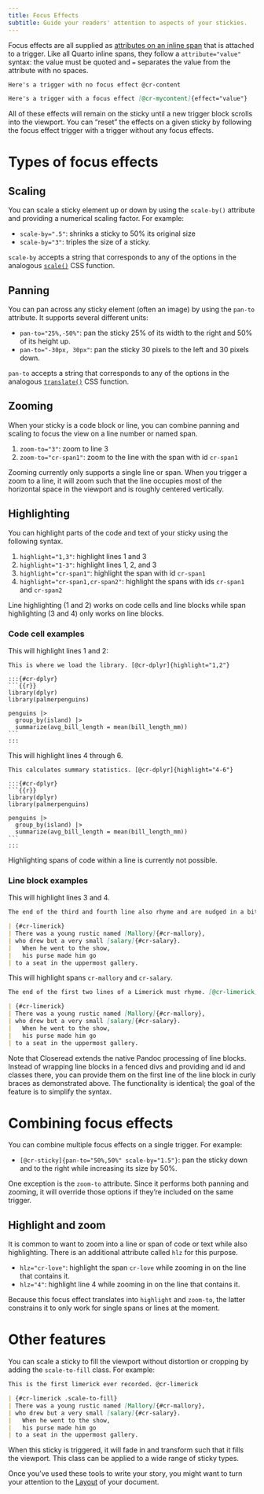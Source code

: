 ```yaml
---
title: Focus Effects
subtitle: Guide your readers' attention to aspects of your stickies.
---
```


Focus effects are all supplied as [attributes on an inline span](https://quarto.org/docs/authoring/markdown-basics.html#ordering-of-attributes) that is attached to a trigger. Like all Quarto inline spans, they follow a `attribute="value"` syntax: the value must be quoted and `=` separates the value from the attribute with no spaces.

```markdown
Here's a trigger with no focus effect @cr-content

Here's a trigger with a focus effect [@cr-mycontent]{effect="value"}
```

All of these effects will remain on the sticky until a new trigger block scrolls into the viewport. You can "reset" the effects on a given sticky by following the focus effect trigger with a trigger without any focus effects.

# Types of focus effects

## Scaling

You can scale a sticky element up or down by using the `scale-by()` attribute and providing a numerical scaling factor. For example:

- `scale-by=".5"`: shrinks a sticky to 50% its original size
- `scale-by="3"`: triples the size of a sticky.

`scale-by` accepts a string that corresponds to any of the options in the analogous [`scale()`](https://developer.mozilla.org/en-US/docs/Web/CSS/transform-function/scale) CSS function.

## Panning

You can pan across any sticky element (often an image) by using the `pan-to` attribute. It supports several different units:

- `pan-to="25%,-50%"`: pan the sticky 25% of its width to the right and 50% of its height up.
- `pan-to="-30px, 30px"`: pan the sticky 30 pixels to the left and 30 pixels down.

`pan-to` accepts a string that corresponds to any of the options in the analogous [`translate()`](https://developer.mozilla.org/en-US/docs/Web/CSS/transform-function/translate) CSS function.

## Zooming

When your sticky is a code block or line, you can combine panning and scaling to focus the view on a line number or named span.

1. `zoom-to="3"`: zoom to line 3
2. `zoom-to="cr-span1"`: zoom to the line with the span with id `cr-span1`

Zooming currently only supports a single line or span. When you trigger a zoom to a line, it will zoom such that the line occupies most of the horizontal space in the viewport and is roughly centered vertically.

## Highlighting {#highlighting}

You can highlight parts of the code and text of your sticky using the following syntax.

1. `highlight="1,3"`: highlight lines 1 and 3
2. `highlight="1-3"`: highlight lines 1, 2, and 3
3. `highlight="cr-span1"`: highlight the span with id `cr-span1`
4. `highlight="cr-span1,cr-span2"`: highlight the spans with ids `cr-span1` and `cr-span2`

Line highlighting (1 and 2) works on code cells and line blocks while span highlighting (3 and 4) only works on line blocks.

### Code cell examples

This will highlight lines 1 and 2:

````qmd
This is where we load the library. [@cr-dplyr]{highlight="1,2"}

:::{#cr-dplyr}
```{{r}}
library(dplyr)
library(palmerpenguins)

penguins |>
  group_by(island) |>
  summarize(avg_bill_length = mean(bill_length_mm))
```
:::
````

This will highlight lines 4 through 6.

````qmd
This calculates summary statistics. [@cr-dplyr]{highlight="4-6"}

:::{#cr-dplyr}
```{{r}}
library(dplyr)
library(palmerpenguins)

penguins |>
  group_by(island) |>
  summarize(avg_bill_length = mean(bill_length_mm))
```
:::
````

Highlighting spans of code within a line is currently not possible.

### Line block examples

This will highlight lines 3 and 4.

````markdown
The end of the third and fourth line also rhyme and are nudged in a bit. [@cr-limerick]{highlight="3-4"}

| {#cr-limerick}
| There was a young rustic named [Mallory]{#cr-mallory},
| who drew but a very small [salary]{#cr-salary}.
|   When he went to the show,
|   his purse made him go
| to a seat in the uppermost gallery.
````

This will highlight spans `cr-mallory` and `cr-salary`.

````markdown
The end of the first two lines of a Limerick must rhyme. [@cr-limerick]{highlight="cr-mallory,cr-salary"}

| {#cr-limerick}
| There was a young rustic named [Mallory]{#cr-mallory},
| who drew but a very small [salary]{#cr-salary}.
|   When he went to the show,
|   his purse made him go
| to a seat in the uppermost gallery.
````

Note that Closeread extends the native Pandoc processing of line blocks. Instead of wrapping line blocks in a fenced divs and providing and id and classes there, you can provide them on the first line of the line block in curly braces as demonstrated above. The functionality is identical; the goal of the feature is to simplify the syntax.

# Combining focus effects

You can combine multiple focus effects on a single trigger. For example:

- `[@cr-sticky]{pan-to="50%,50%" scale-by="1.5"}`: pan the sticky down and to the right while increasing its size by 50%.

One exception is the `zoom-to` attribute. Since it performs both panning and zooming, it will override those options if they're included on the same trigger.

## Highlight and zoom

It is common to want to zoom into a line or span of code or text while also highlighting. There is an additional attribute called `hlz` for this purpose.

- `hlz="cr-love"`: highlight the span `cr-love` while zooming in on the line that contains it.
- `hlz="4"`: highlight line 4 while zooming in on the line that contains it.

Because this focus effect translates into `highlight` and `zoom-to`, the latter constrains it to only work for single spans or lines at the moment.

# Other features

You can scale a sticky to fill the viewport without distortion or cropping by adding the `scale-to-fill` class. For example:

````markdown
This is the first limerick ever recorded. @cr-limerick

| {#cr-limerick .scale-to-fill}
| There was a young rustic named [Mallory]{#cr-mallory},
| who drew but a very small [salary]{#cr-salary}.
|   When he went to the show,
|   his purse made him go
| to a seat in the uppermost gallery.
````

When this sticky is triggered, it will fade in and transform such that it fills the viewport. This class can be applied to a wide range of sticky types.

Once you've used these tools to write your story, you might want to turn your attention to the [Layout](/gguide/layouts.qmd) of your document.
